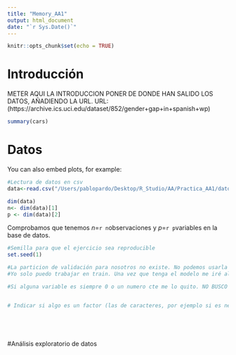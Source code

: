```yaml
---
title: "Memory_AA1"
output: html_document
date: "`r Sys.Date()`"
---
```


```r
knitr::opts_chunk$set(echo = TRUE)
```

# Introducción

METER AQUI LA INTRODUCCION
PONER DE DONDE HAN SALIDO LOS DATOS, AÑADIENDO LA URL.
URL: (https://archive.ics.uci.edu/dataset/852/gender+gap+in+spanish+wp)


```r
summary(cars)
```

# Datos

You can also embed plots, for example:

```r
#Lectura de datos en csv
data<-read.csv("/Users/pablopardo/Desktop/R_Studio/AA/Practica_AA1/datos/data.csv")

dim(data)
n<- dim(data)[1]
p <- dim(data)[2]


```

Comprobamos que tenemos $n=$```r n```observaciones y $p=$```r p```variables en la base de datos.

```r

#Semilla para que el ejercicio sea reproducible
set.seed(1)

#La particion de validación para nosotros no existe. No podemos usarla ni tocarla
#Yo solo puedo trabajar en train. Una vez que tenga el modelo me iré al test pero ya veremos

#Si alguna variable es siempre 0 o un numero cte me lo quito. NO BUSCO EN VALIDATION, porque en principio hemos dividido de forma aleatoria por tanto supongo que en validation ese dato también tendrá ese valor


# Indicar si algo es un factor (las de caracteres, por ejemplo si es necesario que lo interprete bien)






```

#Análisis exploratorio de datos

